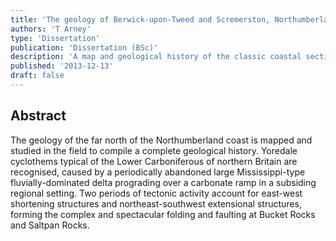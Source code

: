 ```yaml
---
title: 'The geology of Berwick-upon-Tweed and Scremerston, Northumberland'
authors: 'T Arney'
type: 'Dissertation'
publication: 'Dissertation (BSc)'
description: 'A map and geological history of the classic coastal section in north-east England, with particular emphasis on structural geology and palaeontology.'
published: '2013-12-13'
draft: false
---
```


## Abstract

The geology of the far north of the Northumberland coast is mapped and studied in the field to compile a complete geological history. Yoredale cyclothems typical of the Lower Carboniferous of northern Britain are recognised, caused by a periodically abandoned large Mississippi-type fluvially-dominated delta prograding over a carbonate ramp in a subsiding regional setting. Two periods of tectonic activity account for east-west shortening structures and northeast-southwest extensional structures, forming the complex and spectacular folding and faulting at Bucket Rocks and Saltpan Rocks.